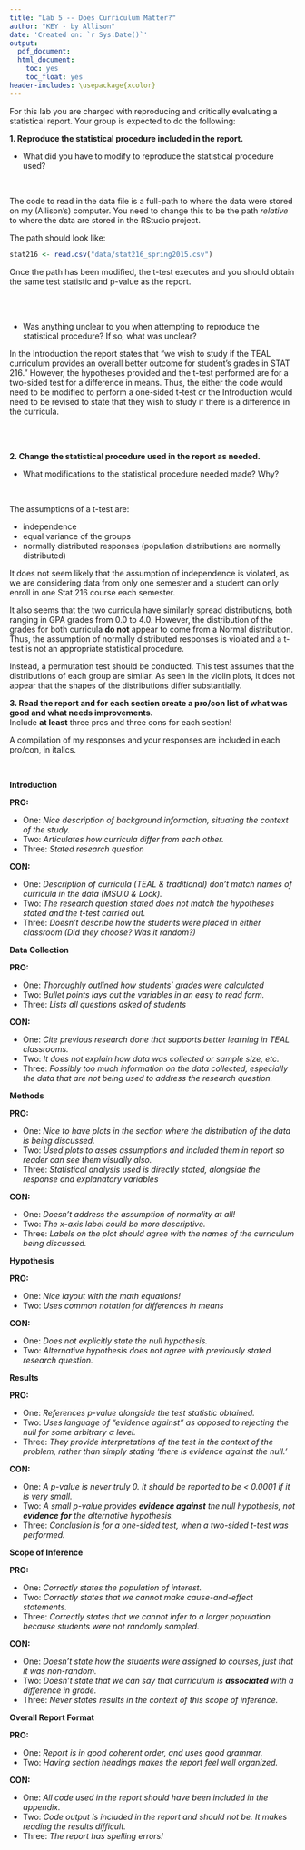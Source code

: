 ```yaml
---
title: "Lab 5 -- Does Curriculum Matter?"
author: "KEY - by Allison"
date: 'Created on: `r Sys.Date()`'
output:
  pdf_document:
  html_document:
    toc: yes
    toc_float: yes
header-includes: \usepackage{xcolor}
---
```


For this lab you are charged with reproducing and critically evaluating a 
statistical report. Your group is expected to do the following:  


__1. Reproduce the statistical procedure included in the report.__ 

* What did you have to modify to reproduce the statistical procedure used?  

</br>

\color{blue}
The code to read in the data file is a full-path to where the data were stored 
on my (Allison's) computer. You need to change this to be the path *relative* to
where the data are stored in the RStudio project.  

The path should look like:
\color{black}

```r
stat216 <- read.csv("data/stat216_spring2015.csv")
```

\color{blue}
Once the path has been modified, the t-test executes and you should obtain the 
same test statistic and p-value as the report. 
\color{black}

</br>
</br>

* Was anything unclear to you when attempting to reproduce the statistical 
procedure? If so, what was unclear?    

\color{blue}
In the Introduction the report states that "we wish to study if the TEAL 
curriculum provides an overall better outcome for student’s grades in STAT 216."
However, the hypotheses provided and the t-test performed are for a two-sided 
test for a difference in means. Thus, the either the code would need to be 
modified to perform a one-sided t-test or the Introduction would need to be 
revised to state that they wish to study if there is a difference in the 
curricula. 
\color{black}

</br>
</br>

__2. Change the statistical procedure used in the report as needed.__ 
<!-- Remove the procedures from the original report and insert your revisions. -->

* What modifications to the statistical procedure needed made? Why?  

</br>

\color{blue}
The assumptions of a t-test are:  

* independence
* equal variance of the groups
* normally distributed responses (population distributions are normally distributed) 

It does not seem likely that the assumption of independence is violated, as we
are considering data from only one semester and a student can only enroll in one 
Stat 216 course each semester. 

It also seems that the two curricula have similarly spread distributions, both
ranging in GPA grades from 0.0 to 4.0. However, the distribution of the grades 
for both curricula **do not** appear to come from a Normal distribution. Thus, 
the assumption of normally distributed responses is violated and a t-test is 
not an appropriate statistical procedure.  

Instead, a permutation test should be conducted. This test assumes that the 
distributions of each group are similar. As seen in the violin plots, it does 
not appear that the shapes of the distributions differ substantially. 
\color{black}

\pagebreak

__3. Read the report and for each section create a pro/con list of what was good and what needs improvements.__  
Include **at least** three pros and three cons for each section! 

\color{blue}
A compilation of my responses and your responses are included in each pro/con, 
in italics. 
\color{black} 

</br>

__Introduction__   

__PRO:__ 

- One: *Nice description of background information, situating the context of the study.* 
- Two: *Articulates how curricula differ from each other.* 
- Three: *Stated research question*    

__CON:__ 

- One: *Description of curricula (TEAL & traditional) don't match names of 
curricula in the data (MSU.0 & Lock).*
- Two: *The research question stated does not match the hypotheses stated and 
the t-test carried out.*
- Three: *Doesn't describe how the students were placed in either classroom 
(Did they choose? Was it random?)* 


__Data Collection__   

__PRO:__ 

- One: *Thoroughly outlined how students' grades were calculated*
- Two: *Bullet points lays out the variables in an easy to read form.*
- Three: *Lists all questions asked of students* 

__CON:__ 

- One: *Cite previous research done that supports better learning in TEAL classrooms.* 
- Two: *It does not explain how data was collected or sample size, etc.*
- Three: *Possibly too much information on the data collected, especially the 
data that are not being used to address the research question.*


__Methods__ 

__PRO:__ 

- One: *Nice to have plots in the section where the distribution of the data is being discussed.*  
- Two: *Used plots to asses assumptions and included them in report so reader can see them visually also.* 
- Three: *Statistical analysis used is directly stated, alongside the response and explanatory variables*

__CON:__ 

- One: *Doesn't address the assumption of normality at all!* 
- Two: *The x-axis label could be more descriptive.* 
- Three: *Labels on the plot should agree with the names of the curriculum being discussed.*


__Hypothesis__  
<!-- This section only needs at least 2 points.  -->

__PRO:__ 

- One: *Nice layout with the math equations!* 
- Two: *Uses common notation for differences in means*

__CON:__ 

- One: *Does not explicitly state the null hypothesis.*
- Two: *Alternative hypothesis does not agree with previously stated research question.*


__Results__  

__PRO:__ 

- One: *References p-value alongside the test statistic obtained.*
- Two: *Uses language of "evidence against" as opposed to rejecting the null for some arbitrary $\alpha$ level.* 
- Three: *They provide interpretations of the test in the context of the problem, rather than simply stating 'there is evidence against the null.'*

__CON:__ 

- One: *A p-value is never truly 0. It should be reported to be < 0.0001 if it is very small.*
- Two: *A small p-value provides **evidence against** the null hypothesis, not **evidence for** the alternative hypothesis.* 
- Three: *Conclusion is for a one-sided test, when a two-sided t-test was performed.*  


__Scope of Inference__ 

__PRO:__ 

- One: *Correctly states the population of interest.* 
- Two: *Correctly states that we cannot make cause-and-effect statements.* 
- Three: *Correctly states that we cannot infer to a larger population because students were not randomly sampled.*

__CON:__ 

- One: *Doesn't state how the students were assigned to courses, just that it was non-random.*
- Two: *Doesn't state that we can say that curriculum is **associated** with a difference in grade.* 
- Three: *Never states results in the context of this scope of inference.*


__Overall Report Format__  
<!-- This section only needs at least 2 points.  -->

__PRO:__ 

- One: *Report is in good coherent order, and uses good grammar.* 
- Two: *Having section headings makes the report feel well organized.*

__CON:__ 

- One: *All code used in the report should have been included in the appendix.*
- Two: *Code output is included in the report and should not be. It makes reading the results difficult.*
- Three: *The report has spelling errors!* 

